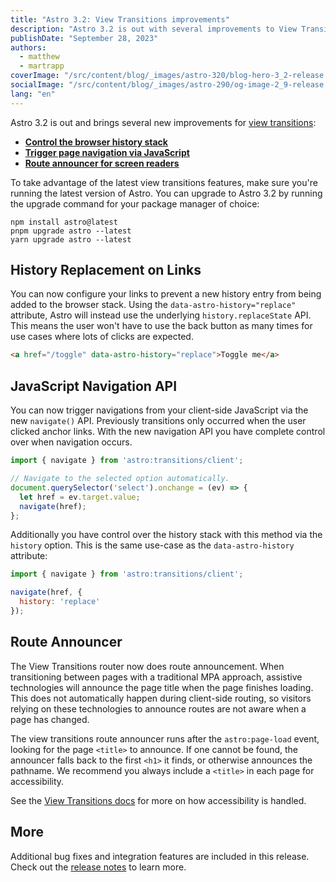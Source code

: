 ```yaml
---
title: "Astro 3.2: View Transitions improvements"
description: "Astro 3.2 is out with several improvements to View Transitions, including the ability to control the history stack, and a JavaScript navigation API"
publishDate: "September 28, 2023"
authors:
  - matthew
  - martrapp
coverImage: "/src/content/blog/_images/astro-320/blog-hero-3_2-release.jpg"
socialImage: "/src/content/blog/_images/astro-290/og-image-2_9-release.jpg"
lang: "en"
---
```


Astro 3.2 is out and brings several new improvements for [view transitions](https://docs.astro.build/en/guides/view-transitions/):

- **[Control the browser history stack](#history-replacement-on-links)**
- **[Trigger page navigation via JavaScript](#javascript-navigation-api)**
- **[Route announcer for screen readers](#route-announcer)**

To take advantage of the latest view transitions features, make sure you're running the latest version of Astro. You can upgrade to Astro 3.2 by running the upgrade command for your package manager of choice:

```
npm install astro@latest
pnpm upgrade astro --latest
yarn upgrade astro --latest
```

## History Replacement on Links

You can now configure your links to prevent a new history entry from being added to the browser stack. Using the `data-astro-history="replace"` attribute, Astro will instead use the underlying `history.replaceState` API. This means the user won't have to use the back button as many times for use cases where lots of clicks are expected.

```html
<a href="/toggle" data-astro-history="replace">Toggle me</a>
```

## JavaScript Navigation API

You can now trigger navigations from your client-side JavaScript via the new `navigate()` API. Previously transitions only occurred when the user clicked anchor links. With the new navigation API you have complete control over when navigation occurs. 

```js
import { navigate } from 'astro:transitions/client';

// Navigate to the selected option automatically.
document.querySelector('select').onchange = (ev) => {
  let href = ev.target.value;
  navigate(href);
};
```

Additionally you have control over the history stack with this method via the `history` option. This is the same use-case as the `data-astro-history` attribute:

```js
import { navigate } from 'astro:transitions/client';

navigate(href, {
  history: 'replace'
});
```

## Route Announcer

The View Transitions router now does route announcement. When transitioning between pages with a traditional MPA approach, assistive technologies will announce the page title when the page finishes loading. This does not automatically happen during client-side routing, so visitors relying on these technologies to announce routes are not aware when a page has changed.

The view transitions route announcer runs after the `astro:page-load` event, looking for the page `<title>` to announce. If one cannot be found, the announcer falls back to the first `<h1>` it finds, or otherwise announces the pathname. We recommend you always include a `<title>` in each page for accessibility.

See the [View Transitions docs](https://docs.astro.build/en/guides/view-transitions/) for more on how accessibility is handled.

## More

Additional bug fixes and integration features are included in this release. Check out the [release notes](https://github.com/withastro/astro/pull/8671) to learn more.